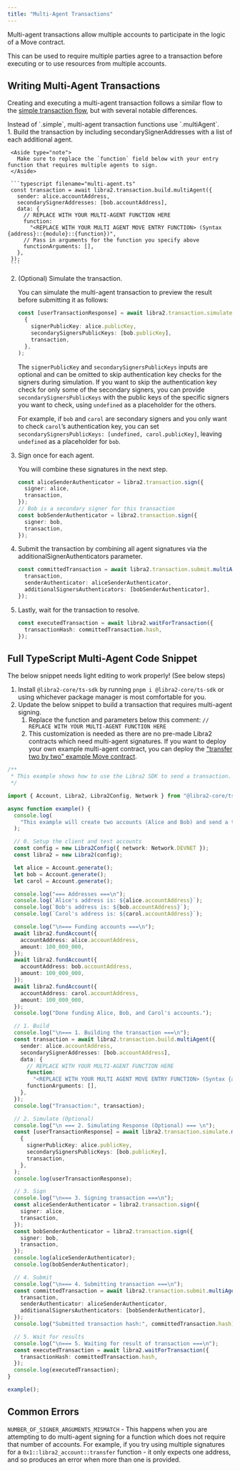 ```yaml
---
title: "Multi-Agent Transactions"
---
```



Multi-agent transactions allow multiple accounts to participate in the logic of a Move contract.

This can be used to require multiple parties agree to a transaction before executing or to use resources from multiple accounts.

## Writing Multi-Agent Transactions

Creating and executing a multi-agent transaction follows a similar flow to the [simple transaction flow](/build/sdks/ts-sdk/building-transactions), but with several notable differences.

<Aside type="note">
  Instead of `.simple`, multi-agent transaction functions use `.multiAgent`.
</Aside>

<Steps>
  1. Build the transaction by including secondarySignerAddresses with a list of each additional agent.

     <Aside type="note">
       Make sure to replace the `function` field below with your entry function that requires multiple agents to sign.
     </Aside>

     ```typescript filename="multi-agent.ts"
     const transaction = await libra2.transaction.build.multiAgent({
       sender: alice.accountAddress,
       secondarySignerAddresses: [bob.accountAddress],
       data: {
         // REPLACE WITH YOUR MULTI-AGENT FUNCTION HERE
         function:
           "<REPLACE WITH YOUR MULTI AGENT MOVE ENTRY FUNCTION> (Syntax {address}::{module}::{function})",
         // Pass in arguments for the function you specify above
         functionArguments: [],
       },
     });
     ```

  2. (Optional) Simulate the transaction.

     You can simulate the multi-agent transaction to preview the result before submitting it as follows:

     ```typescript filename="multi-agent.ts"
     const [userTransactionResponse] = await libra2.transaction.simulate.multiAgent(
       {
         signerPublicKey: alice.publicKey,
         secondarySignersPublicKeys: [bob.publicKey],
         transaction,
       },
     );
     ```

     The `signerPublicKey` and `secondarySignersPublicKeys` inputs are optional and can be omitted to skip authentication key checks for the signers during simulation. If you want to skip the authentication key check for only some of the secondary signers, you can provide `secondarySignersPublicKeys` with the public keys of the specific signers you want to check, using `undefined` as a placeholder for the others.

     For example, if `bob` and `carol` are secondary signers and you only want to check `carol`’s authentication key, you can set `secondarySignersPublicKeys: [undefined, carol.publicKey]`, leaving `undefined` as a placeholder for `bob`.

  3. Sign once for each agent.

     You will combine these signatures in the next step.

     ```typescript filename="multi-agent.ts"
     const aliceSenderAuthenticator = libra2.transaction.sign({
       signer: alice,
       transaction,
     });
     // Bob is a secondary signer for this transaction
     const bobSenderAuthenticator = libra2.transaction.sign({
       signer: bob,
       transaction,
     });
     ```

  4. Submit the transaction by combining all agent signatures via the additionalSignerAuthenticators parameter.

     ```typescript filename="multi-agent.ts"
     const committedTransaction = await libra2.transaction.submit.multiAgent({
       transaction,
       senderAuthenticator: aliceSenderAuthenticator,
       additionalSignersAuthenticators: [bobSenderAuthenticator],
     });
     ```

  5. Lastly, wait for the transaction to resolve.

     ```typescript filename="multi-agent.ts"
     const executedTransaction = await libra2.waitForTransaction({
       transactionHash: committedTransaction.hash,
     });
     ```
</Steps>

## Full TypeScript Multi-Agent Code Snippet

<Aside type="caution">
  The below snippet needs light editing to work properly! (See below steps)
</Aside>

1. Install `@libra2-core/ts-sdk` by running `pnpm i @libra2-core/ts-sdk` or using whichever package manager is most comfortable for you.
2. Update the below snippet to build a transaction that requires multi-agent signing.
   1. Replace the function and parameters below this comment: `// REPLACE WITH YOUR MULTI-AGENT FUNCTION HERE`
   2. This customization is needed as there are no pre-made Libra2 contracts which need multi-agent signatures. If you want to deploy your own example multi-agent contract, you can deploy the ["transfer two by two" example Move contract](https://github.com/libra2org/libra2-ts-sdk/blob/main/tests/move/transfer/sources/script_two_by_two.move#L5).

```typescript filename="multi-agent.ts"
/**
 * This example shows how to use the Libra2 SDK to send a transaction.
 */

import { Account, Libra2, Libra2Config, Network } from "@libra2-core/ts-sdk";

async function example() {
  console.log(
    "This example will create two accounts (Alice and Bob) and send a transaction transfering APT to Bob's account.",
  );

  // 0. Setup the client and test accounts
  const config = new Libra2Config({ network: Network.DEVNET });
  const libra2 = new Libra2(config);

  let alice = Account.generate();
  let bob = Account.generate();
  let carol = Account.generate();

  console.log("=== Addresses ===\n");
  console.log(`Alice's address is: ${alice.accountAddress}`);
  console.log(`Bob's address is: ${bob.accountAddress}`);
  console.log(`Carol's address is: ${carol.accountAddress}`);

  console.log("\n=== Funding accounts ===\n");
  await libra2.fundAccount({
    accountAddress: alice.accountAddress,
    amount: 100_000_000,
  });
  await libra2.fundAccount({
    accountAddress: bob.accountAddress,
    amount: 100_000_000,
  });
  await libra2.fundAccount({
    accountAddress: carol.accountAddress,
    amount: 100_000_000,
  });
  console.log("Done funding Alice, Bob, and Carol's accounts.");

  // 1. Build
  console.log("\n=== 1. Building the transaction ===\n");
  const transaction = await libra2.transaction.build.multiAgent({
    sender: alice.accountAddress,
    secondarySignerAddresses: [bob.accountAddress],
    data: {
      // REPLACE WITH YOUR MULTI-AGENT FUNCTION HERE
      function:
        "<REPLACE WITH YOUR MULTI AGENT MOVE ENTRY FUNCTION> (Syntax {address}::{module}::{function})",
      functionArguments: [],
    },
  });
  console.log("Transaction:", transaction);

  // 2. Simulate (Optional)
  console.log("\n === 2. Simulating Response (Optional) === \n");
  const [userTransactionResponse] = await libra2.transaction.simulate.multiAgent(
    {
      signerPublicKey: alice.publicKey,
      secondarySignersPublicKeys: [bob.publicKey],
      transaction,
    },
  );
  console.log(userTransactionResponse);

  // 3. Sign
  console.log("\n=== 3. Signing transaction ===\n");
  const aliceSenderAuthenticator = libra2.transaction.sign({
    signer: alice,
    transaction,
  });
  const bobSenderAuthenticator = libra2.transaction.sign({
    signer: bob,
    transaction,
  });
  console.log(aliceSenderAuthenticator);
  console.log(bobSenderAuthenticator);

  // 4. Submit
  console.log("\n=== 4. Submitting transaction ===\n");
  const committedTransaction = await libra2.transaction.submit.multiAgent({
    transaction,
    senderAuthenticator: aliceSenderAuthenticator,
    additionalSignersAuthenticators: [bobSenderAuthenticator],
  });
  console.log("Submitted transaction hash:", committedTransaction.hash);

  // 5. Wait for results
  console.log("\n=== 5. Waiting for result of transaction ===\n");
  const executedTransaction = await libra2.waitForTransaction({
    transactionHash: committedTransaction.hash,
  });
  console.log(executedTransaction);
}

example();
```

## Common Errors

`NUMBER_OF_SIGNER_ARGUMENTS_MISMATCH` - This happens when you are attempting to do multi-agent signing for a function which does not require that number of accounts. For example, if you try using multiple signatures for a `0x1::libra2_account::transfer` function - it only expects one address, and so produces an error when more than one is provided.

